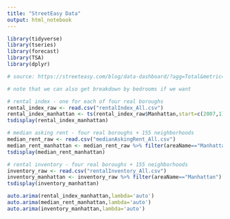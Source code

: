 ```yaml
---
title: "StreetEasy Data"
output: html_notebook
---
```



```r
library(tidyverse)
library(tseries)
library(forecast)
library(TSA)
library(dplyr)
```


```r
# source: https://streeteasy.com/blog/data-dashboard/?agg=Total&metric=Inventory&type=Rentals&bedrooms=Any%20Bedrooms&property=Any%20Property%20Type&minDate=2010-01-01&maxDate=2022-12-01&area=Flatiron,Brooklyn%20Heights

# note that we can also get breakdown by bedrooms if we want

# rental index - one for each of four real boroughs
rental_index_raw <- read.csv("rentalIndex_All.csv")
rental_index_manhattan <- ts(rental_index_raw$Manhattan,start=c(2007,1),frequency=12)
tsdisplay(rental_index_manhattan)

# median asking rent - four real boroughs + 155 neighborhoods
median_rent_raw <- read.csv("medianAskingRent_All.csv")
median_rent_manhattan <- median_rent_raw %>% filter(areaName=="Manhattan") %>% unlist() %>% as.numeric() %>% na.omit() %>% ts(start=c(2010,1),frequency=12)
tsdisplay(median_rent_manhattan)

# rental inventory - four real boroughs + 155 neighborhoods
inventory_raw <- read.csv("rentalInventory_All.csv")
inventory_manhattan <- inventory_raw %>% filter(areaName=="Manhattan") %>% unlist() %>% as.numeric() %>% na.omit() %>% ts(start=c(2010,1),frequency=12)
tsdisplay(inventory_manhattan)
```
```r
auto.arima(rental_index_manhattan,lambda='auto')
auto.arima(median_rent_manhattan,lambda='auto')
auto.arima(inventory_manhattan,lambda='auto')
```
